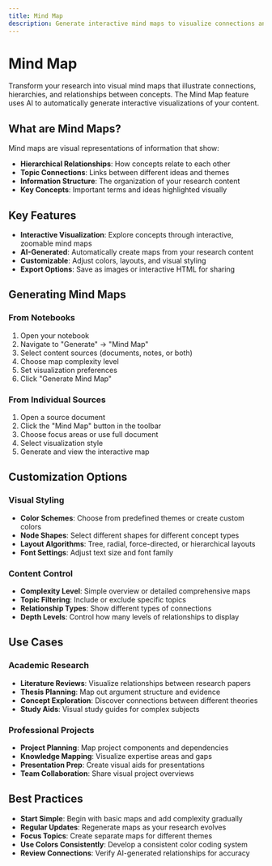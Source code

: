 ```yaml
---
title: Mind Map
description: Generate interactive mind maps to visualize connections and concepts
---
```


# Mind Map

Transform your research into visual mind maps that illustrate connections, hierarchies, and relationships between concepts. The Mind Map feature uses AI to automatically generate interactive visualizations of your content.

## What are Mind Maps?

Mind maps are visual representations of information that show:

- **Hierarchical Relationships**: How concepts relate to each other
- **Topic Connections**: Links between different ideas and themes
- **Information Structure**: The organization of your research content
- **Key Concepts**: Important terms and ideas highlighted visually

## Key Features

- **Interactive Visualization**: Explore concepts through interactive, zoomable mind maps
- **AI-Generated**: Automatically create maps from your research content
- **Customizable**: Adjust colors, layouts, and visual styling
- **Export Options**: Save as images or interactive HTML for sharing

## Generating Mind Maps

### From Notebooks
1. Open your notebook
2. Navigate to "Generate" → "Mind Map"
3. Select content sources (documents, notes, or both)
4. Choose map complexity level
5. Set visualization preferences
6. Click "Generate Mind Map"

### From Individual Sources
1. Open a source document
2. Click the "Mind Map" button in the toolbar
3. Choose focus areas or use full document
4. Select visualization style
5. Generate and view the interactive map

## Customization Options

### Visual Styling
- **Color Schemes**: Choose from predefined themes or create custom colors
- **Node Shapes**: Select different shapes for different concept types
- **Layout Algorithms**: Tree, radial, force-directed, or hierarchical layouts
- **Font Settings**: Adjust text size and font family

### Content Control
- **Complexity Level**: Simple overview or detailed comprehensive maps
- **Topic Filtering**: Include or exclude specific topics
- **Relationship Types**: Show different types of connections
- **Depth Levels**: Control how many levels of relationships to display

## Use Cases

### Academic Research
- **Literature Reviews**: Visualize relationships between research papers
- **Thesis Planning**: Map out argument structure and evidence
- **Concept Exploration**: Discover connections between different theories
- **Study Aids**: Visual study guides for complex subjects

### Professional Projects
- **Project Planning**: Map project components and dependencies
- **Knowledge Mapping**: Visualize expertise areas and gaps
- **Presentation Prep**: Create visual aids for presentations
- **Team Collaboration**: Share visual project overviews

## Best Practices

- **Start Simple**: Begin with basic maps and add complexity gradually
- **Regular Updates**: Regenerate maps as your research evolves
- **Focus Topics**: Create separate maps for different themes
- **Use Colors Consistently**: Develop a consistent color coding system
- **Review Connections**: Verify AI-generated relationships for accuracy